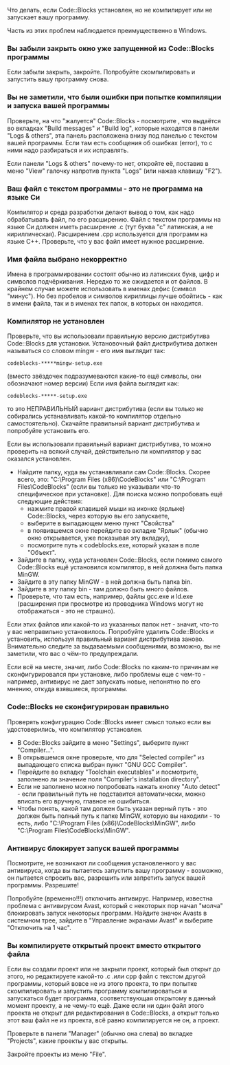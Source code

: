 Что делать, если Code::Blocks установлен, но не компилирует или не запускает вашу программу. 

Часть из этих проблем наблюдается преимущественно в Windows. 

===Вы забыли закрыть окно уже запущенной из Code::Blocks программы===
Если забыли закрыть, закройте. Попробуйте скомпилировать и запустить вашу программу снова. 

===Вы не заметили, что были ошибки при попытке компиляции и запуска вашей программы===
Проверьте, на что "жалуется" Code::Blocks - посмотрите , что выдаётся во вкладках "Build messages" и "Build log", которые находятся в панели "Logs & others", эта панель расположена внизу под панелью с текстом вашей программы. Если там есть сообщения об ошибках (error), то с ними надо разбираться и их исправлять. 

Если панели "Logs & others" почему-то нет, откройте её, поставив в меню "View" галочку напротив пункта "Logs" (или нажав клавишу "F2").

===Ваш файл с текстом программы - это не программа на языке Си===
Компилятор и среда разработки делают вывод о том, как надо обрабатывать файл, по его расширению. Файл с текстом программы на языке Си должен иметь расширение .c (тут буква "c" латинская, а не кириллическая). Расширением .cpp используется для программ на языке C++. Проверьте, что у вас файл имеет нужное расширение.

===Имя файла выбрано некорректно===
Имена в программировании состоят обычно из латинских букв, цифр и символов подчёркивания. Нередко то же ожидается и от файлов. В крайнем случае можете использовать в именах дефис (символ "минус"). Но без пробелов и символов кириллицы лучше обойтись - как в имени файла, так и в именах тех папок, в которых он находится.

===Компилятор не установлен===
Проверьте, что вы использовали правильную версию дистрибутива Code::Blocks для установки. 
Установочный файл дистрибутива должен называться со словом mingw - его имя выглядит так: 
 codeblocks-*****mingw-setup.exe 
(вместо звёздочек подразумеваются какие-то ещё символы, они обозначают номер версии) 
Если имя файла выглядит как: 
 codeblocks-*****-setup.exe 
то это НЕПРАВИЛЬНЫЙ вариант дистрибутива (если вы только не собирались устанавливать какой-то компилятор отдельно самостоятельно). Скачайте правильный вариант дистрибутива и попробуйте установить его. 

Если вы использовали правильный вариант дистрибутива, то можно проверить на всякий случай, действительно ли компилятор у вас оказался установлен. 

* Найдите папку, куда вы устанавливали сам Code::Blocks. Скорее всего, это: "C:\Program Files (x86)\CodeBlocks" или "C:\Program Files\CodeBlocks" (если вы только не указывали что-то специфическое при установке). Для поиска можно попробовать ещё следующие действия:
** нажмите правой клавишей мыши на иконке (ярлыке) Code::Blocks, через которую вы его запускаете,
** выберите в выпадающем меню пункт "Свойства"
** в появившемся окне перейдите во вкладке "Ярлык" (обычно окно открывается, уже показывая эту вкладку),
** посмотрите путь к codeblocks.exe, который указан в поле "Объект".
* Зайдите в папку, куда установлен Code::Blocks, если помимо самого Code::Blocks ещё установился компилятор, в ней должна быть папка MinGW. 
* Зайдите в эту папку MinGW - в ней должна быть папка bin. 
* Зайдите в эту папку bin - там должно быть много файлов. 
* Проверьте, что там есть, например, файлы gcc.exe и ld.exe (расширения при просмотре из проводника Windows могут не отображаться - это не страшно).

Если этих файлов или какой-то из указанных папок нет - значит, что-то у вас неправильно установилось. Попробуйте удалить Code::Blocks и установить, используя правильный вариант дистрибутива заново. Внимательно следите за выдаваемыми сообщениями, возможно, вы не заметили, что вас о чём-то предупреждали. 

Если всё на месте, значит, либо Code::Blocks по каким-то причинам не сконфигурировался при установке, либо проблемы еще с чем-то - например, антивирус не дает запускать новые, непонятно по его мнению, откуда взявшиеся, программы. 

===Code::Blocks не сконфигурирован правильно===

Проверять конфигурацию Code::Blocks имеет смысл только если вы удостоверились, что компилятор установлен. 

* В Code::Blocks зайдите в меню "Settings", выберите пункт "Compiler...". 
* В открывшемся окне проверьте, что для "Selected compiler" из выпадающего списка выбран пункт "GNU GCC Compiler". 
* Перейдите во вкладку "Toolchain executables" и посмотрите, заполнено ли значение поля "Compiler's installation directory". 
* Если не заполнено можно попробовать нажать кнопку "Auto detect" - если правильный путь не подставится автоматически, можно вписать его вручную, главное не ошибиться. 
* Чтобы понять, какой там должен быть указан верный путь - это должен быть полный путь к папке MinGW, которую вы находили - то есть, либо "C:\Program Files (x86)\CodeBlocks\MinGW", либо "C:\Program Files\CodeBlocks\MinGW". 

===Антивирус блокирует запуск вашей программы===

Посмотрите, не возникают ли сообщения установленного у вас антивируса, когда вы пытаетесь запустить вашу программу - возможно, он пытается спросить вас, разрешить или запретить запуск вашей программы. Разрешите! 

Попробуйте (временно!!!) отключить антивирус. 
Например, известна проблема с антивирусом Avast, который с некоторых пор начал "молча" блокировать запуск некоторых программ. Найдите значок Avasts в системном трее, зайдите в "Управление экранами Avast" и выберите "Отключить на 1 час".

===Вы компилируете открытый проект вместо открытого файла===

Если вы создали проект или не закрыли проект, который был открыт до этого, но редактируете какой-то .c .или cpp файл с текстом другой программы, который вовсе не из этого проекта, то при попытке скомпилировать и запустить программу компилироваться и запускаться будет программа, соответствующая открытому в данный момент проекту, а не чему-то ещё. Даже если ни один файл этого проекта не открыт для редактирования в Code::Blocks, а открыт только этот ваш файл не из проекта, всё равно компилируется не он, а проект.

Проверьте в панели "Manager" (обычно она слева) во вкладке "Projects", какие проекты у вас открыты.

Закройте проекты из меню "File".